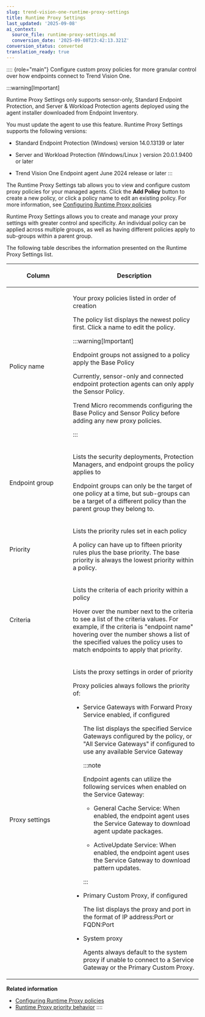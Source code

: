 ```yaml
---
slug: trend-vision-one-runtime-proxy-settings
title: Runtime Proxy Settings
last_updated: '2025-09-08'
ai_context:
  source_file: runtime-proxy-settings.md
  conversion_date: '2025-09-08T23:42:13.321Z'
conversion_status: converted
translation_ready: true
---
```


:::: {role="main"}
Configure custom proxy policies for more granular control over how endpoints connect to Trend Vision One.

:::warning[Important]

Runtime Proxy Settings only supports sensor-only, Standard Endpoint Protection, and Server & Workload Protection agents deployed using the agent installer downloaded from Endpoint Inventory.

You must update the agent to use this feature. Runtime Proxy Settings supports the following versions:

- Standard Endpoint Protection (Windows) version 14.0.13139 or later

- Server and Workload Protection (Windows/Linux ) version 20.0.1.9400 or later

- Trend Vision One Endpoint agent June 2024 release or later
:::

The Runtime Proxy Settings tab allows you to view and configure custom proxy policies for your managed agents. Click the **Add Policy** button to create a new policy, or click a policy name to edit an existing policy. For more information, see [Configuring Runtime Proxy policies](configuring-runtime-proxy-policies.mdx)

Runtime Proxy Settings allows you to create and manage your proxy settings with greater control and specificity. An individual policy can be applied across multiple groups, as well as having different policies apply to sub-groups within a parent group.

The following table describes the information presented on the Runtime Proxy Settings list.

<table>
<colgroup>
<col style="width: 33%" />
<col style="width: 67%" />
</colgroup>
<thead>
<tr>
<th><p>Column</p></th>
<th><p>Description</p></th>
</tr>
</thead>
<tbody>
<tr>
<td><p>Policy name</p></td>
<td><p>Your proxy policies listed in order of creation</p>
<p>The policy list displays the newest policy first. Click a name to edit the policy.</p>


:::warning[Important]

<p>Endpoint groups not assigned to a policy apply the Base Policy</p>
<p>Currently, sensor-only and connected endpoint protection agents can only apply the Sensor Policy.</p>
<p>Trend Micro recommends configuring the Base Policy and Sensor Policy before adding any new proxy policies.</p>


:::

</td>
</tr>
<tr>
<td><p>Endpoint group</p></td>
<td><p>Lists the security deployments, Protection Managers, and endpoint groups the policy applies to</p>
<p>Endpoint groups can only be the target of one policy at a time, but sub-groups can be a target of a different policy than the parent group they belong to.</p></td>
</tr>
<tr>
<td><p>Priority</p></td>
<td><p>Lists the priority rules set in each policy</p>
<p>A policy can have up to fifteen priority rules plus the base priority. The base priority is always the lowest priority within a policy.</p></td>
</tr>
<tr>
<td><p>Criteria</p></td>
<td><p>Lists the criteria of each priority within a policy</p>
<p>Hover over the number next to the criteria to see a list of the criteria values. For example, if the criteria is "endpoint name" hovering over the number shows a list of the specified values the policy uses to match endpoints to apply that priority.</p></td>
</tr>
<tr>
<td><p>Proxy settings</p></td>
<td><p>Lists the proxy settings in order of priority</p>
<p>Proxy policies always follows the priority of:</p>
<ul>
<li><p>Service Gateways with Forward Proxy Service enabled, if configured</p>
<p>The list displays the specified Service Gateways configured by the policy, or "All Service Gateways" if configured to use any available Service Gateway</p>


:::note

<p>Endpoint agents can utilize the following services when enabled on the Service Gateway:</p>
<ul>
<li><p>General Cache Service: When enabled, the endpoint agent uses the Service Gateway to download agent update packages.</p></li>
<li><p>ActiveUpdate Service: When enabled, the endpoint agent uses the Service Gateway to download pattern updates.</p></li>
</ul>


:::

</li>
<li><p>Primary Custom Proxy, if configured</p>
<p>The list displays the proxy and port in the format of IP address:Port or FQDN:Port</p></li>
<li><p>System proxy</p>
<p>Agents always default to the system proxy if unable to connect to a Service Gateway or the Primary Custom Proxy.</p></li>
</ul></td>
</tr>
</tbody>
</table>

**Related information**

- [Configuring Runtime Proxy policies](configuring-runtime-proxy-policies.md "Edit and create proxy policies for your endpoint agents.")
- [Runtime Proxy priority behavior](runtime-proxy-priority-behavior.md "Review how the Runtime Proxy policies and endpoint agents utilize priority to determine how to connect to Trend Vision One.")
::::
